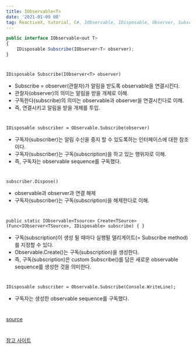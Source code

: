 ```yaml
---
title: IObservable<T>
date: '2021-01-09 08'
tag: ReactiveX, tutorial, C#, IObservable, IDisposable, Observer, Subscribe, CreationOfObservables
---
```


```js
public interface IObservable<out T>
{
    IDisposable Subscribe(IObserver<T> observer);
}
```
#

```IDisposable Subscribe(IObserver<T> observer)```  
  - Subscribe = observer(관찰자)가 알림을 받도록 observable을 연결시킨다.  
  - 관찰자(observer)의 의미는 알림을 받을 개체로 이해.   
  - 구독한다(subscribe)의 의미는 observable과 observer을 연결시킨다로 이해.  
  - 즉, 연결시키고 알림을 받을 개체를 투입.  
#

```IDisposable subscriber = Observable.Subscribe(observer)```  
  - 구독자(subscriber)는 알림 수신을 중지 할 수 있도록하는 인터페이스에 대한 참조이다.  
  - 구독자(subscriber)는 구독(subscription)을 하고 있는 행위자로 이해.  
  - 즉, 구독자는 observable sequence를 구독했다.  
#

```subscriber.Dispose()```  
  - observable과 observer과 연결 해제  
  - 구독자(subscriber)는 구독(subscription)을 해제한다로 이해.  
#

```public static IObservable<Tsource> Create<TSource>(Func<IObserver<TSource>, IDisposable> subscribe) { }```  
  - 구독(subscription)이 생성 될 때마다 실행될 델리게이트(= Subscribe method)를 지정할 수 있다.  
  - Observable.Create()는 구독(subscription)을 생성한다.  
  - 즉, 구독(subscription)은 custom Subscribe()를 담은 새로운 observable sequence를 생성한 것을 의미한다.  
#

```IDisposable subscriber = Observable.Subscribe(Console.WriteLine);```  
  - 구독자는 생성한 observable sequence를 구독했다.  
#
[source](https://github.com/ledpink/ReactiveX/tree/main/Observable.Create.Console4net5)
#
[참고 사이트](http://introtorx.com/Content/v1.0.10621.0/04_CreatingObservableSequences.html#CreationOfObservables)